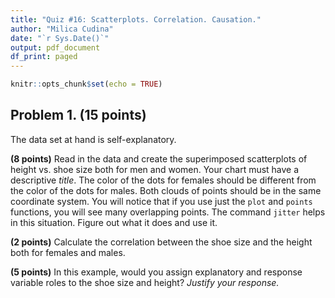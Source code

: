 ```yaml
---
title: "Quiz #16: Scatterplots. Correlation. Causation."
author: "Milica Cudina"
date: "`r Sys.Date()`"
output: pdf_document
df_print: paged
---
```


```r
knitr::opts_chunk$set(echo = TRUE)
```

## Problem 1. **(15 points)**
The data set at hand is self-explanatory. 

**(8 points)** Read in the data and create the superimposed scatterplots of height vs. shoe size both for men and women. Your chart must have a descriptive *title*. The color of the dots for females should be different from the color of the dots for males. Both clouds of points should be in the same coordinate system. You will notice that if you use just the `plot` and `points` functions, you will see many overlapping points. The command `jitter` helps in this situation. Figure out what it does and use it. 

**(2 points)** Calculate the correlation between the shoe size and the height both for females and males. 

**(5 points)**
In this example, would you assign explanatory and response variable roles to the shoe size and height? *Justify your response.*

